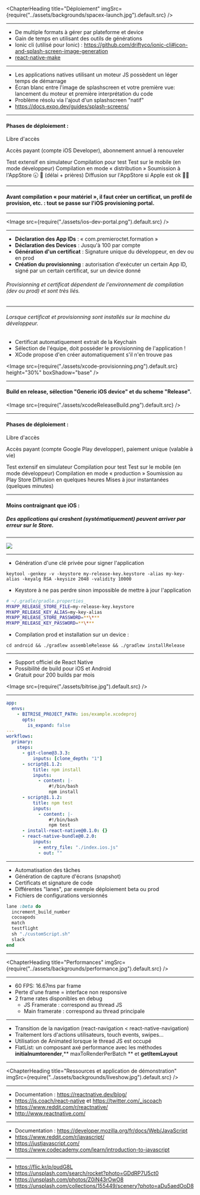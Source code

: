 <Slides>

<ChapterHeading
  title="Déploiement"
  imgSrc={require("../assets/backgrounds/spacex-launch.jpg").default.src}
/>

---

<SlideHeader slideTitle="Images : splashscreen et icones" />

- De multiple formats à gérer par plateforme et device
- Gain de temps en utilisant des outils de générations
- Ionic cli (utilisé pour Ionic) :
  https://github.com/driftyco/ionic-cli#icon-and-splash-screen-image-generation
- [react-native-make](https://github.com/bamlab/react-native-make)

---

<SlideHeader slideTitle="Splashscreen : chargement" />

- Les applications natives utilisant un moteur JS possèdent un léger temps de
  démarrage
- Écran blanc entre l'image de splashscreen et votre première vue: lancement du
  moteur et première interprétation du code
- Problème résolu via l'ajout d'un splashscreen "natif"
- https://docs.expo.dev/guides/splash-screens/

---

<SlideHeader slideTitle="Publication d'application (iOS)" />

#### Phases de déploiement :

Libre d'accès

Accès payant (compte iOS Developer), abonnement annuel à renouveler

<List listStyleType="disc">
  <ListItem color="blue.500">Test extensif en simulateur</ListItem>
  <ListItem color="blue.500">Compilation pour test</ListItem>
  <ListItem color="blue.500">Test sur le mobile (en mode développeur)</ListItem>
  <ListItem color="red.500">Compilation en mode « distribution »</ListItem>
  <ListItem color="red.500">Soumission à l'AppStore</ListItem>
  <ListItem>🕣 🙏 (délai + prières)</ListItem>
  <ListItem>Diffusion sur l'AppStore si Apple est ok 👮‍♂️ </ListItem>
</List>

---

<SlideHeader slideTitle="Publication d'application (iOS)" />

#### Avant compilation « pour matériel », il faut créer un certificat, un profil de provision, etc. : tout se passe sur l'iOS provisioning portal.

---

<SlideHeader slideTitle="Publication d'application (iOS)" />

<Image src={require("./assets/ios-dev-portal.png").default.src} />

---

<SlideHeader slideTitle="Certificats et compilation (iOS)" />

- **Déclaration des App IDs** : « com.premieroctet.formation »
- **Déclaration des Devices** : Jusqu'à 100 par compte
- **Génération d'un certificat** : Signature unique du développeur, en dev ou en
  prod
- **Création du provisionning** : autorisation d'exécuter un certain App ID,
  signé par un certain certificat, sur un device donné

###### Provisionning et certificat dépendent de l'environnement de compilation (dev ou prod) et sont très liés.

---

<SlideHeader slideTitle="Certificats et compilation (iOS)" />

###### Lorsque certificat et provisionning sont installés sur la machine du développeur.

- Certificat automatiquement extrait de la Keychain
- Sélection de l'équipe, doit posséder le provisionning de l'application !
- XCode propose d'en créer automatiquement s'il n'en trouve pas

<Image
  src={require("./assets/xcode-provisionning.png").default.src}
  height="30%"
  boxShadow="base"
/>

---

<SlideHeader slideTitle="Certificats et compilation (iOS)" />

#### Build en release, sélection "Generic iOS device" et du scheme "Release".

<Image src={require("./assets/xcodeReleaseBuild.png").default.src} />

---

<SlideHeader slideTitle="Publication d'application (Android)" />

#### Phases de déploiement :

Libre d'accès

Accès payant (compte Google Play developper), paiement unique (valable à vie)

<List listStyleType="disc">
  <ListItem textColor="blue.500">Test extensif en simulateur</ListItem>
  <ListItem textColor="blue.500">Compilation pour test</ListItem>
  <ListItem textColor="blue.500">
    Test sur le mobile (en mode développeur)
  </ListItem>
  <ListItem textColor="blue.500">Compilation en mode « production »</ListItem>
  <ListItem textColor="red.500">Soumission au Play Store</ListItem>
  <ListItem>Diffusion en quelques heures</ListItem>
  <ListItem>Mises à jour instantanées (quelques minutes)</ListItem>
</List>

---

<SlideHeader slideTitle="Publication d'application (Android)" />

#### **Moins contraignant que iOS** :

##### Des applications qui crashent (systématiquement) peuvent arriver par erreur sur le Store.

---

<SlideHeader slideTitle="Publication d'application (Android)" />
<Image src={require("./assets/playstore.png").default.src} />

---

<SlideHeader slideTitle="Publication d'application (Android)" />

- Génération d'une clé privée pour signer l'application

`keytool -genkey -v -keystore my-release-key.keystore -alias my-key-alias -keyalg RSA -keysize 2048 -validity 10000`

- Keystore à ne pas perdre sinon impossible de mettre à jour l'application

```bash
# ~/.gradle/gradle.properties_
MYAPP_RELEASE_STORE_FILE=my-release-key.keystore
MYAPP_RELEASE_KEY_ALIAS=my-key-alias
MYAPP_RELEASE_STORE_PASSWORD=**\***
MYAPP_RELEASE_KEY_PASSWORD=**\***
```

- Compilation prod et installation sur un device :

`cd android && ./gradlew assembleRelease && ./gradlew installRelease`

---

<SlideHeader slideTitle="Intégration continue avec Bitrise" />
<HStack>

- Support officiel de React Native
- Possibilité de build pour iOS et Android
- Gratuit pour 200 builds par mois

<Image src={require("./assets/bitrise.jpg").default.src} />
</HStack>

---

<SlideHeader slideTitle="Intégration continue avec Bitrise" />

```yaml
app:
  envs:
    - BITRISE_PROJECT_PATH: ios/example.xcodeproj
      opts:
        is_expand: false
---
workflows:
  primary:
    steps:
      - git-clone@3.3.3:
          inputs: [clone_depth: "1"]
      - script@1.1.2:
          title: npm install
          inputs:
            - content: |-
                #!/bin/bash
                npm install
      - script@1.1.2:
          title: npm test
          inputs:
            - content: |-
                #!/bin/bash
                npm test
      - install-react-native@0.1.0: {}
      - react-native-bundle@0.2.0:
          inputs:
            - entry_file: "./index.ios.js"
            - out: ""
```

---

<SlideHeader slideTitle="Publication automatisée avec Fastlane" />

- Automatisation des tâches
- Génération de capture d'écrans (snapshot)
- Certificats et signature de code
- Différentes "lanes", par exemple déploiement beta ou prod
- Fichiers de configurations versionnés

```ruby
lane :beta do
  increment_build_number
  cocoapods
  match
  testflight
  sh "./customScript.sh"
  slack
end
```

---

<ChapterHeading
  title="Performances"
  imgSrc={require("../assets/backgrounds/performance.jpg").default.src}
/>

---

<SlideHeader slideTitle="Performances : FPS" />

- 60 FPS: 16.67ms par frame
- Perte d'une frame = interface non responsive
- 2 frame rates disponibles en debug
  - JS Framerate : correspond au thread JS
  - Main framerate : correspond au thread principale

---

<SlideHeader slideTitle="Sources de mauvaises performances" />

- Transition de la navigation (react-navigation &lt; react-native-navigation)
- Traitement lors d'actions utilisateurs, touch events, swipes...
- Utilisation de Animated lorsque le thread JS est occupé
- FlatList: un composant axé performance avec les méthodes
  **initialnumtorender**,** maxToRenderPerBatch ** et **getItemLayout**

---

<ChapterHeading
  title="Ressources et application de démonstration"
  imgSrc={require("../assets/backgrounds/liveshow.jpg").default.src}
/>

---

<SlideHeader slideTitle="Ressources React Native" />

- Documentation : https://reactnative.dev/blog/
- https://js.coach/react-native et https://twitter.com/_jscoach
- https://www.reddit.com/r/reactnative/
- http://www.reactnative.com/

---

<SlideHeader slideTitle="Ressources JS" />

- Documentation : https://developer.mozilla.org/fr/docs/Web/JavaScript
- https://www.reddit.com/r/javascript/
- https://justjavascript.com/
- https://www.codecademy.com/learn/introduction-to-javascript

---

<SlideHeader slideTitle="Crédits" />

- https://flic.kr/p/pudG8L
- https://unsplash.com/search/rocket?photo=GDdRP7U5ct0
- https://unsplash.com/photos/Z0iN43rOwO8
- https://unsplash.com/collections/155449/scenery?photo=aDu5aedOoD8

</Slides>
